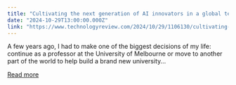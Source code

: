 ```yaml
---
title: "Cultivating the next generation of AI innovators in a global tech hub"
date: "2024-10-29T13:00:00.000Z"
link: "https://www.technologyreview.com/2024/10/29/1106130/cultivating-the-next-generation-of-ai-innovators-in-a-global-tech-hub/"
---
```


A few years ago, I had to make one of the biggest decisions of my life: continue as a professor at the University of Melbourne or move to another part of the world to help build a brand new university...

[Read more](https://www.technologyreview.com/2024/10/29/1106130/cultivating-the-next-generation-of-ai-innovators-in-a-global-tech-hub/)
